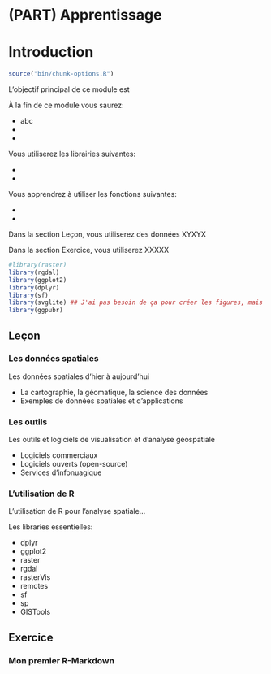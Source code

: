# (PART) Apprentissage {-}
# Introduction {#intro}



```r
source("bin/chunk-options.R")
```



L'objectif principal de ce module est

À la fin de ce module vous saurez:

- abc
-
-

Vous utiliserez les librairies suivantes:

-
-

Vous apprendrez à utiliser les fonctions suivantes:

-
-

Dans la section Leçon, vous utiliserez des données XYXYX

Dans la section Exercice, vous utiliserez XXXXX

```r
#library(raster)
library(rgdal)
library(ggplot2)
library(dplyr)
library(sf)
library(svglite) ## J'ai pas besoin de ça pour créer les figures, mais pour les inclure dans le markdown, oui.
library(ggpubr)
```




## Leçon
### Les données spatiales

Les données spatiales d'hier à aujourd'hui

-	La cartographie, la géomatique, la science des données
-	Exemples de données spatiales et d'applications

### Les outils
Les outils et logiciels de visualisation et d'analyse géospatiale

- Logiciels commerciaux
- Logiciels ouverts (open-source)
- Services d'infonuagique

### L'utilisation de R

L'utilisation de R pour l'analyse spatiale...

Les libraries essentielles:

-	dplyr
-	ggplot2
-	raster
-	rgdal
-	rasterVis
-	remotes
-	sf
-	sp
-	GISTools


## Exercice

### Mon premier R-Markdown

<!-- KC -->
